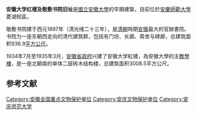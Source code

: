 '''安徽大学红楼及敬敷书院旧址'''是[[國立安徽大學|國立安徽大學]]的早期建築，目前位於[[安慶師範大學|安慶師範大學]]菱湖校區。

敬敷书院建于西元1897年（清光绪二十三年），是[[清朝|清朝]]時期[[安徽|安徽]]最大的官辦書院。书院为一座东朝西走向的清代建筑群，包括有门坊、长廊、斋舍与碑廊，总建筑面积936.9[[平方公尺|平方公尺]]。

1934年7月至1935年3月，[[安徽省政府|安徽省政府]]兴建了安徽大学紅楼，為安徽大學的主[[教學樓|教學樓]]，是一座北朝南的单体二层砖木结构楼，总建筑面积3008.5平方公尺。

==参考文献==
{{reflist}}

{{中国近代大学建筑}}
{{安徽全国重点文物保护单位}}
[[Category:安徽全国重点文物保护单位|Category:安徽全国重点文物保护单位]]
[[Category:安庆文物保护单位|Category:安庆文物保护单位]]
[[Category:安庆师范大学|Category:安庆师范大学]]